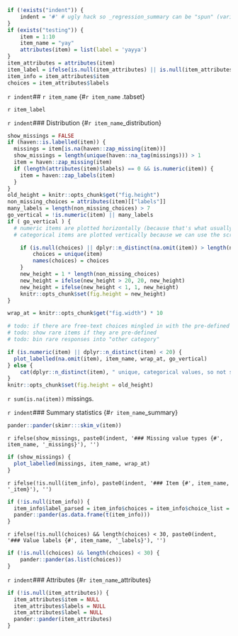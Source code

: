 ```r
if (!exists("indent")) {
	indent = '#' # ugly hack so _regression_summary can be "spun" (variables included via `r ` have to be available)
}
if (exists("testing")) {
	item = 1:10
	item_name = "yay"
	attributes(item) = list(label = 'yayya')
}
item_attributes = attributes(item)
item_label = ifelse(is.null(item_attributes) || is.null(item_attributes$label), "", item_attributes$label)
item_info = item_attributes$item
choices = item_attributes$labels
```

`r indent`## `r item_name` {#`r item_name` .tabset}

`r item_label`

`r indent`### Distribution {#`r item_name`_distribution}
```r
show_missings = FALSE
if (haven::is.labelled(item)) {
  missings = item[is.na(haven::zap_missing(item))]
  show_missings = length(unique(haven::na_tag(missings))) > 1
  item = haven::zap_missing(item)
  if (length(attributes(item)$labels) == 0 && is.numeric(item)) {
    item = haven::zap_labels(item)
  }
}
old_height = knitr::opts_chunk$get("fig.height")
non_missing_choices = attributes(item)[["labels"]]
many_labels = length(non_missing_choices) > 7
go_vertical = !is.numeric(item) || many_labels
if ( go_vertical ) {
  # numeric items are plotted horizontally (because that's what usually expected)
  # categorical items are plotted vertically because we can use the screen real estate better this way

	if (is.null(choices) || dplyr::n_distinct(na.omit(item)) > length(non_missing_choices)) {
		choices = unique(item)
		names(choices) = choices
	}
	new_height = 1 * length(non_missing_choices)
	new_height = ifelse(new_height > 20, 20, new_height)
	new_height = ifelse(new_height < 1, 1, new_height)
	knitr::opts_chunk$set(fig.height = new_height)
}

wrap_at = knitr::opts_chunk$get("fig.width") * 10
```
```r
# todo: if there are free-text choices mingled in with the pre-defined ones, don't show
# todo: show rare items if they are pre-defined
# todo: bin rare responses into "other category"

if (is.numeric(item) || dplyr::n_distinct(item) < 20) {
  plot_labelled(na.omit(item), item_name, wrap_at, go_vertical)
} else {
	cat(dplyr::n_distinct(item), " unique, categorical values, so not shown.")
}
knitr::opts_chunk$set(fig.height = old_height)
```

`r sum(is.na(item))` missings.

`r indent`### Summary statistics {#`r item_name`_summary}
```r
pander::pander(skimr:::skim_v(item))
```

`r ifelse(show_missings, paste0(indent, '### Missing value types {#', item_name, '_missings}'), '')`
```r
if (show_missings) {
  plot_labelled(missings, item_name, wrap_at)
}
```

`r ifelse(!is.null(item_info), paste0(indent, '### Item {#', item_name, '_item}'), '')`

```r
if (!is.null(item_info)) {
  item_info$label_parsed = item_info$choices = item_info$choice_list = item_info$study_id = item_info$id = NULL
  pander::pander(as.data.frame(t(item_info)))
}
```


`r ifelse(!is.null(choices) && length(choices) < 30, paste0(indent, '### Value labels {#', item_name, '_labels}'), '')`
```r
if (!is.null(choices) && length(choices) < 30) {
	pander::pander(as.list(choices))
}
```


`r indent`### Attributes {#`r item_name`_attributes}
```r
if (!is.null(item_attributes)) {
  item_attributes$item = NULL
  item_attributes$labels = NULL
  item_attributes$label = NULL
  pander::pander(item_attributes)
}
```

